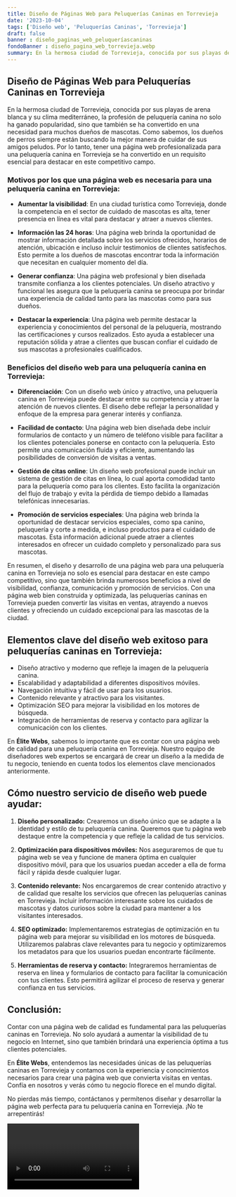 ```yaml
---
title: Diseño de Páginas Web para Peluquerías Caninas en Torrevieja
date: '2023-10-04'
tags: ['Diseño web', 'Peluquerías Caninas', 'Torrevieja']
draft: false
banner : diseño_paginas_web_peluqueríascaninas
fondoBanner : diseño_pagina_web_torrevieja.webp
summary: En la hermosa ciudad de Torrevieja, conocida por sus playas de arena blanca y su clima mediterráneo, la profesión de peluquería canina no solo ha ganado popularidad, sino que también se ha convertido en una necesidad para muchos dueños de mascotas. Como sabemos, los dueños de perros siempre están buscando la mejor manera de cuidar de sus amigos peludos. Por lo tanto, tener una página web profesionalizada para una peluquería canina en Torrevieja se ha convertido en un requisito esencial para destacar en este competitivo campo.
---
```


## Diseño de Páginas Web para Peluquerías Caninas en Torrevieja

En la hermosa ciudad de Torrevieja, conocida por sus playas de arena blanca y su clima mediterráneo, la profesión de peluquería canina no solo ha ganado popularidad, sino que también se ha convertido en una necesidad para muchos dueños de mascotas. Como sabemos, los dueños de perros siempre están buscando la mejor manera de cuidar de sus amigos peludos. Por lo tanto, tener una página web profesionalizada para una peluquería canina en Torrevieja se ha convertido en un requisito esencial para destacar en este competitivo campo.

### Motivos por los que una página web es necesaria para una peluquería canina en Torrevieja:

- **Aumentar la visibilidad**: En una ciudad turística como Torrevieja, donde la competencia en el sector de cuidado de mascotas es alta, tener presencia en línea es vital para destacar y atraer a nuevos clientes.

- **Información las 24 horas**: Una página web brinda la oportunidad de mostrar información detallada sobre los servicios ofrecidos, horarios de atención, ubicación e incluso incluir testimonios de clientes satisfechos. Esto permite a los dueños de mascotas encontrar toda la información que necesitan en cualquier momento del día.

- **Generar confianza**: Una página web profesional y bien diseñada transmite confianza a los clientes potenciales. Un diseño atractivo y funcional les asegura que la peluquería canina se preocupa por brindar una experiencia de calidad tanto para las mascotas como para sus dueños.

- **Destacar la experiencia**: Una página web permite destacar la experiencia y conocimientos del personal de la peluquería, mostrando las certificaciones y cursos realizados. Esto ayuda a establecer una reputación sólida y atrae a clientes que buscan confiar el cuidado de sus mascotas a profesionales cualificados.

### Beneficios del diseño web para una peluquería canina en Torrevieja:

- **Diferenciación**: Con un diseño web único y atractivo, una peluquería canina en Torrevieja puede destacar entre su competencia y atraer la atención de nuevos clientes. El diseño debe reflejar la personalidad y enfoque de la empresa para generar interés y confianza.

- **Facilidad de contacto**: Una página web bien diseñada debe incluir formularios de contacto y un número de teléfono visible para facilitar a los clientes potenciales ponerse en contacto con la peluquería. Esto permite una comunicación fluida y eficiente, aumentando las posibilidades de conversión de visitas a ventas.

- **Gestión de citas online**: Un diseño web profesional puede incluir un sistema de gestión de citas en línea, lo cual aporta comodidad tanto para la peluquería como para los clientes. Esto facilita la organización del flujo de trabajo y evita la pérdida de tiempo debido a llamadas telefónicas innecesarias.

- **Promoción de servicios especiales**: Una página web brinda la oportunidad de destacar servicios especiales, como spa canino, peluquería y corte a medida, e incluso productos para el cuidado de mascotas. Esta información adicional puede atraer a clientes interesados en ofrecer un cuidado completo y personalizado para sus mascotas.

En resumen, el diseño y desarrollo de una página web para una peluquería canina en Torrevieja no solo es esencial para destacar en este campo competitivo, sino que también brinda numerosos beneficios a nivel de visibilidad, confianza, comunicación y promoción de servicios. Con una página web bien construida y optimizada, las peluquerías caninas en Torrevieja pueden convertir las visitas en ventas, atrayendo a nuevos clientes y ofreciendo un cuidado excepcional para las mascotas de la ciudad.

<GifSeo />

<Cta />

## Elementos clave del diseño web exitoso para peluquerías caninas en Torrevieja:

- Diseño atractivo y moderno que refleje la imagen de la peluquería canina.
- Escalabilidad y adaptabilidad a diferentes dispositivos móviles.
- Navegación intuitiva y fácil de usar para los usuarios.
- Contenido relevante y atractivo para los visitantes.
- Optimización SEO para mejorar la visibilidad en los motores de búsqueda.
- Integración de herramientas de reserva y contacto para agilizar la comunicación con los clientes.

En **Élite Webs**, sabemos lo importante que es contar con una página web de calidad para una peluquería canina en Torrevieja. Nuestro equipo de diseñadores web expertos se encargará de crear un diseño a la medida de tu negocio, teniendo en cuenta todos los elementos clave mencionados anteriormente.

## Cómo nuestro servicio de diseño web puede ayudar:

1. **Diseño personalizado:** Crearemos un diseño único que se adapte a la identidad y estilo de tu peluquería canina. Queremos que tu página web destaque entre la competencia y que refleje la calidad de tus servicios.

2. **Optimización para dispositivos móviles:** Nos aseguraremos de que tu página web se vea y funcione de manera óptima en cualquier dispositivo móvil, para que los usuarios puedan acceder a ella de forma fácil y rápida desde cualquier lugar.

3. **Contenido relevante:** Nos encargaremos de crear contenido atractivo y de calidad que resalte los servicios que ofrecen las peluquerías caninas en Torrevieja. Incluir información interesante sobre los cuidados de mascotas y datos curiosos sobre la ciudad para mantener a los visitantes interesados.

4. **SEO optimizado:** Implementaremos estrategias de optimización en tu página web para mejorar su visibilidad en los motores de búsqueda. Utilizaremos palabras clave relevantes para tu negocio y optimizaremos los metadatos para que los usuarios puedan encontrarte fácilmente.

5. **Herramientas de reserva y contacto:** Integraremos herramientas de reserva en línea y formularios de contacto para facilitar la comunicación con tus clientes. Esto permitirá agilizar el proceso de reserva y generar confianza en tus servicios.

## Conclusión:

Contar con una página web de calidad es fundamental para las peluquerías caninas en Torrevieja. No solo ayudará a aumentar la visibilidad de tu negocio en Internet, sino que también brindará una experiencia óptima a tus clientes potenciales.

En **Élite Webs**, entendemos las necesidades únicas de las peluquerías caninas en Torrevieja y contamos con la experiencia y conocimientos necesarios para crear una página web que convierta visitas en ventas. Confía en nosotros y verás cómo tu negocio florece en el mundo digital.

No pierdas más tiempo, contáctanos y permítenos diseñar y desarrollar la página web perfecta para tu peluquería canina en Torrevieja. ¡No te arrepentirás!

<Video />

<CtaBot job='Peluquerías Caninas' city='Torrevieja'/>

<Gmaps query='Torrevieja+españa+maps' />